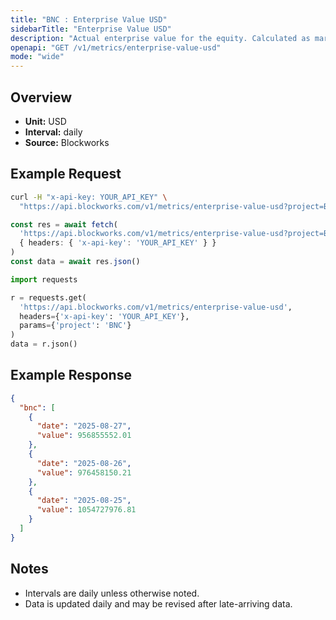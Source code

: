 ```yaml
---
title: "BNC : Enterprise Value USD"
sidebarTitle: "Enterprise Value USD"
description: "Actual enterprise value for the equity. Calculated as market cap - liabilities + assets"
openapi: "GET /v1/metrics/enterprise-value-usd"
mode: "wide"
---
```


## Overview

- **Unit:** USD
- **Interval:** daily
- **Source:** Blockworks

## Example Request

<CodeGroup>

```bash cURL
curl -H "x-api-key: YOUR_API_KEY" \
  "https://api.blockworks.com/v1/metrics/enterprise-value-usd?project=BNC"
```

```typescript TypeScript
const res = await fetch(
  'https://api.blockworks.com/v1/metrics/enterprise-value-usd?project=BNC',
  { headers: { 'x-api-key': 'YOUR_API_KEY' } }
)
const data = await res.json()
```

```python Python
import requests

r = requests.get(
  'https://api.blockworks.com/v1/metrics/enterprise-value-usd',
  headers={'x-api-key': 'YOUR_API_KEY'},
  params={'project': 'BNC'}
)
data = r.json()
```

</CodeGroup>

## Example Response

```json
{
  "bnc": [
    {
      "date": "2025-08-27",
      "value": 956855552.01
    },
    {
      "date": "2025-08-26",
      "value": 976458150.21
    },
    {
      "date": "2025-08-25",
      "value": 1054727976.81
    }
  ]
}
```

## Notes
- Intervals are daily unless otherwise noted.
- Data is updated daily and may be revised after late-arriving data.

